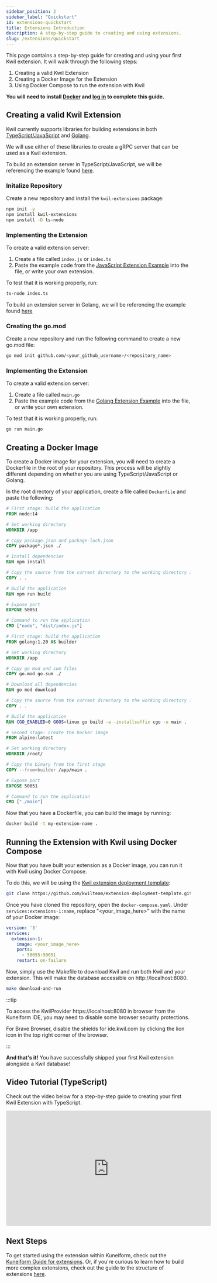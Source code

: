 ```yaml
---
sidebar_position: 2
sidebar_label: "Quickstart"
id: extensions-quickstart
title: Extensions Introduction
description: A step-by-step guide to creating and using extensions.
slug: /extensions/quickstart
---
```


This page contains a step-by-step guide for creating and using your first Kwil extension.  It will walk through the following steps:

1. Creating a valid Kwil Extension
2. Creating a Docker Image for the Extension
3. Using Docker Compose to run the extension with Kwil

**You will need to install [Docker](<https://www.docker.com/products/docker-desktop/>) and [log in](<https://docs.docker.com/engine/reference/commandline/login/>) to complete this guide.**

## Creating a valid Kwil Extension

Kwil currently supports libraries for building extensions in both [TypeScript/JavaScript](./packages/javascript.mdx) and [Golang](./packages/golang.mdx).

We will use either of these libraries to create a gRPC server that can be used as a Kwil extension.


<Tabs>
<TabItem value="typescript" label="TypeScript / JavaScript" default>

To build an extension server in TypeScript/JavaScript, we will be referencing the example found [here](./packages/javascript.mdx).

### Initalize Repository

Create a new repository and install the `kwil-extensions` package:

```bash
npm init -y
npm install kwil-extensions
npm install -D ts-node
```

### Implementing the Extension

To create a valid extension server:

1. Create a file called `index.js` or `index.ts`
2. Paste the example code from the [JavaScript Extension Example](./packages/js-ts#example-of-building-an-extenstion) into the file, or write your own extension.

To test that it is working properly, run:

```bash
ts-node index.ts
```

</TabItem>
<TabItem value="golang" label="Golang">

To build an extension server in Golang, we will be referencing the example found [here](./packages/golang.mdx)

### Creating the go.mod

Create a new repository and run the following command to create a new go.mod file:

```bash
go mod init github.com/<your_github_username>/<repository_name>
```
    
### Implementing the Extension

To create a valid extension server:

1. Create a file called `main.go`
2. Paste the example code from the [Golang Extension Example](./packages/golang.mdx#example-of-building-an-extension) into the file, or write your own extension.

To test that it is working properly, run:

```bash
go run main.go
```

</TabItem>
</Tabs>

## Creating a Docker Image

To create a Docker image for your extension, you will need to create a Dockerfile in the root of your repository.  This process will be slightly different
depending on whether you are using TypeScript/JavaScript or Golang.

In the root directory of your application, create a file called `Dockerfile` and paste the following:

<Tabs>
<TabItem value="typescript" label="TypeScript / JavaScript" default>

```dockerfile title="Dockerfile"
# First stage: build the application
FROM node:14

# Set working directory
WORKDIR /app

# Copy package.json and package-lock.json
COPY package*.json ./

# Install dependencies
RUN npm install

# Copy the source from the current directory to the working directory inside the container
COPY . .

# Build the application
RUN npm run build

# Expose port
EXPOSE 50051

# Command to run the application
CMD ["node", "dist/index.js"]
```
</TabItem>
<TabItem value="golang" label="Golang">

```dockerfile title="Dockerfile"
# First stage: build the application
FROM golang:1.20 AS builder

# Set working directory
WORKDIR /app

# Copy go mod and sum files
COPY go.mod go.sum ./

# Download all dependencies
RUN go mod download

# Copy the source from the current directory to the working directory inside the container
COPY . .

# Build the application
RUN CGO_ENABLED=0 GOOS=linux go build -a -installsuffix cgo -o main .

# Second stage: create the Docker image
FROM alpine:latest

# Set working directory
WORKDIR /root/

# Copy the binary from the first stage
COPY --from=builder /app/main .

# Expose port
EXPOSE 50051

# Command to run the application
CMD ["./main"]
```

</TabItem>
</Tabs>

Now that you have a Dockerfile, you can build the image by running:

```bash
docker build -t my-extension-name .
```

## Running the Extension with Kwil using Docker Compose

Now that you have built your extension as a Docker image, you can run it with Kwil using Docker Compose.

To do this, we will be using the [Kwil extension deployment template](<https://github.com/kwilteam/extension-deployment-template>):

```bash
git clone https://github.com/kwilteam/extension-deployment-template.git
```

Once you have cloned the repository, open the `docker-compose.yaml`.  Under `services:extensions-1:name`, replace "<your_image_here>" with the name of your Docker image:

```yaml title="docker-compose.yaml"
version: '3'
services:
  extension-1:
    image: <your_image_here>
    ports:
      - 50055:50051
    restart: on-failure
```

Now, simply use the Makefile to download Kwil and run both Kwil and your extension. This will make the database accessible on http://localhost:8080.

```bash
make download-and-run
```

:::tip

To access the KwilProvider https://localhost:8080 in browser from the Kuneiform IDE, you may need to disable some browser security protections. 

For Brave Browser, disable the shields for ide.kwil.com by clicking the lion icon in the top right corner of the browser.

:::

**And that's it!**  You have successfully shipped your first Kwil extension alongside a Kwil database!

## Video Tutorial (TypeScript)

Check out the video below for a step-by-step guide to creating your first Kwil Extension with TypeScript.

<iframe width="560" height="315" src="https://www.youtube.com/embed/yRek7O5h7qM" title="YouTube video player" frameborder="0" allow="accelerometer; autoplay; clipboard-write; encrypted-media; gyroscope; picture-in-picture; web-share" allowfullscreen></iframe>

## Next Steps

To get started using the extension within Kuneiform, check out the [Kuneiform Guide for extensions](./kuneiform.mdx).  Or, if you're curious to learn how to build more
complex extensions, check out the guide to the structure of extensions [here](./implementation.mdx).
